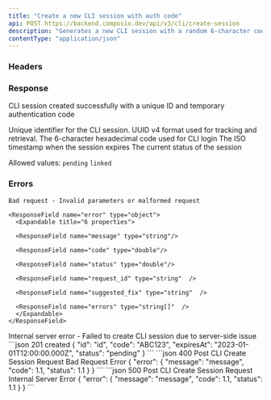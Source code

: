 ```yaml
---
title: "Create a new CLI session with auth code"
api: POST https://backend.composio.dev/api/v3/cli/create-session
description: "Generates a new CLI session with a random 6-character code. This endpoint is the first step in the CLI authentication flow, creating a session that can later be linked to a user account. The generated code is displayed to the user in the CLI and should be entered in the web interface to complete authentication."
contentType: "application/json"
---
```



### Headers

<ParamField header="x-api-key" type="string" required />

### Response

CLI session created successfully with a unique ID and temporary authentication code

<ResponseField name="id" type="string">
Unique identifier for the CLI session. UUID v4 format used for tracking and retrieval.
</ResponseField>

<ResponseField name="code" type="string">
The 6-character hexadecimal code used for CLI login

</ResponseField>

<ResponseField name="expiresAt" type="string">
The ISO timestamp when the session expires
</ResponseField>

<ResponseField name="status" type="enum">
The current status of the session

Allowed values: `pending` `linked`
</ResponseField>

### Errors

<AccordionGroup>

  <Accordion title="400" description="Post CLI Create Session Request Bad Request Error" color="red">

    Bad request - Invalid parameters or malformed request

    <ResponseField name="error" type="object">
      <Expandable title="6 properties">

      <ResponseField name="message" type="string"/>

      <ResponseField name="code" type="double"/>

      <ResponseField name="status" type="double"/>

      <ResponseField name="request_id" type="string"  />

      <ResponseField name="suggested_fix" type="string"  />

      <ResponseField name="errors" type="string[]"  />
      </Expandable>
    </ResponseField>
  </Accordion>
<Accordion title="500" description="Post CLI Create Session Request Internal Server Error">
Internal server error - Failed to create CLI session due to server-side issue

<ResponseField name="error" type="object">
<Expandable title="6 properties">

<ResponseField name="message" type="string"/>

<ResponseField name="code" type="double"/>

<ResponseField name="status" type="double"/>

<ResponseField name="request_id" type="string"  />

<ResponseField name="suggested_fix" type="string"  />

<ResponseField name="errors" type="string[]"  />
</Expandable>
</ResponseField>
</Accordion>
</AccordionGroup>

<ResponseExample>
```json 201 created
{
  "id": "id",
  "code": "ABC123",
  "expiresAt": "2023-01-01T12:00:00.000Z",
  "status": "pending"
}
```
```json 400 Post CLI Create Session Request Bad Request Error
{
  "error": {
    "message": "message",
    "code": 1.1,
    "status": 1.1
  }
}
```
```json 500 Post CLI Create Session Request Internal Server Error
{
  "error": {
    "message": "message",
    "code": 1.1,
    "status": 1.1
  }
}
```
</ResponseExample>
